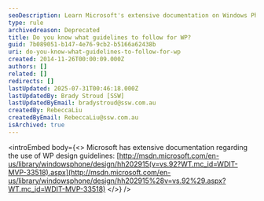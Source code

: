 ```yaml
---
seoDescription: Learn Microsoft's extensive documentation on Windows Phone design guidelines to create consistent and user-friendly experiences.
type: rule
archivedreason: Deprecated
title: Do you know what guidelines to follow for WP?
guid: 7b089051-b147-4e76-9cb2-b5166a62438b
uri: do-you-know-what-guidelines-to-follow-for-wp
created: 2014-11-26T00:00:09.000Z
authors: []
related: []
redirects: []
lastUpdated: 2025-07-31T00:46:18.000Z
lastUpdatedBy: Brady Stroud [SSW]
lastUpdatedByEmail: bradystroud@ssw.com.au
createdBy: RebeccaLiu
createdByEmail: RebeccaLiu@ssw.com.au
isArchived: true
---
```


<introEmbed
  body={<>
Microsoft has extensive documentation regarding the use of WP design guidelines: [http://msdn.microsoft.com/en-us/library/windowsphone/design/hh202915(v=vs.92?WT.mc_id=WDIT-MVP-33518).aspx](http://msdn.microsoft.com/en-us/library/windowsphone/design/hh202915%28v=vs.92%29.aspx?WT.mc_id=WDIT-MVP-33518)
  </>}
/>

